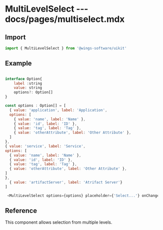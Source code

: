 # MultiLevelSelect --- docs/pages/multiselect.mdx

## Import

```js
import { MultiLevelSelect } from '@wings-software/uikit'
```

## Example

```js

interface Option{
    label :string
    value: string
    options?: Option[]
}

const options : Option[] = [
  { value: 'application', label: 'Application',
  options: [
    { value: 'name', label: 'Name' },
    { value: 'id', label: 'ID' },
    { value: 'tag', label: 'Tag' },
    { value: 'otherAttribute', label: 'Other Attribute' },
  ]
},
{ value: 'service', label: 'Service',
options: [
  { value: 'name', label: 'Name' },
  { value: 'id', label: 'ID' },
  { value: 'tag', label: 'Tag' },
  { value: 'otherAttribute', label: 'Other Attribute' },
]
},
  { value: 'artifactServer', label: 'Atrifact Server'}
]

 <MultiLevelSelect options={options} placeholder={'Select...'} onChange={() => {}}/>

```

## Reference

This component allows selection from multiple levels.